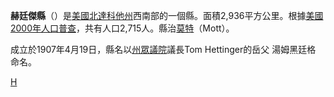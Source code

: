 {{Unreferenced|time=2019-01-31T04:50:09+00:00}}
<!--[[File:Map_of_North_Dakota_highlighting_Hettinger_County.svg|250px]]-->
{{Infobox U.S. County|
 |county  = 赫廷傑縣
 |state = 北達科他州 
 |en county  = Hettinger County
 |en state = North Dakota 
 |seal =  
 |map size = 225
 |founded = 
 |seat = [[Mott,_North_Dakota|Mott]] 
 |area = 2,936 [[km²|km²]] (1,134 [[square_mile|mi²]]) 
 |area land  = 2,933 km² (1,132 mi²) 
 |area water = 4 km² (1 mi²)
 |area percentage = 0.13% 
 |census yr = 2000
 |pop = 2,715
 |density = .9
 |web = 
|}}
'''赫廷傑縣'''（{{lang-en|Hettinger County}}）是[[美國|美國]][[北達科他州|北達科他州]]西南部的一個縣。面積2,936平方公里。根據[[美國2000年人口普查|美國2000年人口普查]]，共有人口2,715人。縣治[[莫特市_(北達科他州)|莫特]]（Mott）。

成立於1907年4月19日，縣名以[[北達科他州眾議院|州眾議院]]議長Tom Hettinger的岳父	
湯姆黑廷格 命名。
[[Category:北达科他州行政区划|H]]